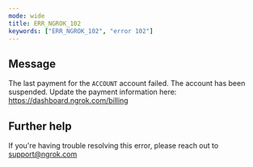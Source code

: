 ```yaml
---
mode: wide
title: ERR_NGROK_102
keywords: ["ERR_NGROK_102", "error 102"]
---
```


## Message

The last payment for the `ACCOUNT` account failed.
The account has been suspended. Update the payment information here:
https://dashboard.ngrok.com/billing

## Further help

If you're having trouble resolving this error, please reach out to [support@ngrok.com](mailto:support@ngrok.com?subject=Help%20with%20ERR_NGROK_102)
